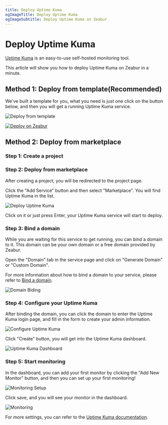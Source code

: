 ```yaml
---
title: Deploy Uptime Kuma
ogImageTitle: Deploy Uptime Kuma
ogImageSubtitle: Deploy Uptime Kuma on Zeabur
---
```


# Deploy Uptime Kuma

[Uptime Kuma](https://github.com/louislam/uptime-kuma) is an easy-to-use self-hosted monitoring tool.

This article will show you how to deploy Uptime Kuma on Zeabur in a minute.

## Method 1: Deploy from template(Recommended)

We've built a template for you, what you need is just one click on the button below, and then you will get a running Uptime Kuma service.

![Deploy from template](/marketplace/uptime-kuma/template.png)

[![Deploy on Zeabur](https://zeabur.com/button.svg)](https://zeabur.com/templates/Q764RP)

## Method 2: Deploy from marketplace

### Step 1: Create a project

<CreateProject />

### Step 2: Deploy from marketplace

After creating a project, you will be redirected to the project page.

Click the "Add Service" button and then select "Marketplace". You will find Uptime Kuma in the list.

![Deploy Uptime Kuma](/marketplace/uptime-kuma/deploy.png)

Click on it or just press Enter, your Uptime Kuma service will start to deploy.

### Step 3: Bind a domain

While you are waiting for this service to get running, you can bind a domain to it. This domain can be your own domain or a free domain provided by Zeabur.

Open the "Domain" tab in the service page and click on "Generate Domain" or "Custom Domain".

For more information about how to bind a domain to your service, please refer to [Bind a domain](/deploy/domain-binding).

![Domain Biding](/marketplace/uptime-kuma/domain.png)

### Step 4: Configure your Uptime Kuma

After binding the domain, you can click the domain to enter the Uptime Kuma login page, and fill in the form to create your admin information.

![Configure Uptime Kuma](/marketplace/uptime-kuma/configure.png)

Click "Create" button, you will get into the Uptime Kuma dashboard.

![Uptime Kuma Dashboard](/marketplace/uptime-kuma/dashboard.png)

### Step 5: Start monitoring

In the dashboard, you can add your first monitor by clicking the "Add New Monitor" button, and then you can set up your first monitoring!

![Monitoring Setup](/marketplace/uptime-kuma/monitoring-setup.png)

Click save, and you will see your monitor in the dashboard.

![Monitoring](/marketplace/uptime-kuma/monitoring.png)

For more settings, you can refer to the [Uptime Kuma documentation](https://github.com/louislam/uptime-kuma/wiki).
